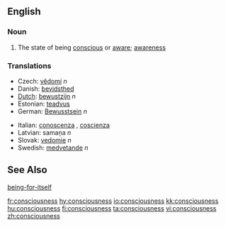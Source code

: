 ==English==
=== Noun ===

# The state of being [[conscious]] or [[aware]]; [[awareness]]

===Translations===
{{top}}
*Czech: [[vědomí]]  ''n''
*Danish: [[bevidsthed]]
*[[Dutch]]: [[bewustzijn]] ''n''
*Estonian: [[teadvus]]
*German: [[Bewusstsein]] ''n''
{{mid}}
*Italian: [[conoscenza]] {{f}}, [[coscienza]] {{f}}
*Latvian: samaņa  ''n''
*Slovak: [[vedomie]]  ''n''
*Swedish: [[medvetande]] ''n''
{{bottom}}

==See Also==
[[being-for-itself]]

[[fr:consciousness]]
[[hy:consciousness]]
[[io:consciousness]]
[[kk:consciousness]]
[[hu:consciousness]]
[[fi:consciousness]]
[[ta:consciousness]]
[[vi:consciousness]]
[[zh:consciousness]]
